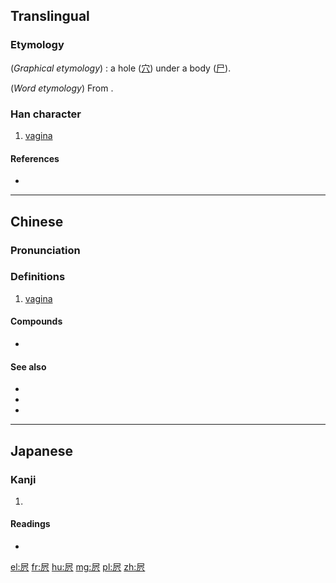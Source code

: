 ==Translingual==

===Etymology===
(''Graphical etymology'') {{liushu|i|rs=尸05}}: a hole ([[穴]]) under a body ([[尸]]).

(''Word etymology'') From {{etyl|sit-pro|-}} {{m|sit-pro|*b(j)et||vagina, vulva}}.

===Han character===
{{Han char|rn=44|rad=尸|as=05|sn=8|four=7屄
7287|canj=SJC|ids=⿸尸穴}}

# {{context|vulgar|lang=mul}} [[vagina]]

====References====
* {{Han ref|kx=0300.270|dkj=07661|hdz=20970.090|uh=5C44|ud=23620|bh=CC59|bd=52313}}

----

==Chinese==
{{zh-forms}}

===Pronunciation===
{{zh-pron
|m=bī
|c=bei1,hai1
|h=pfs=pài
|md=
|mn=bai/pi
|mn_note=bai: colloquial reading, pi: literal reading
|w=
|mc=
|oc=
|cat=a
}}

===Definitions===
{{zh-hanzi}}

# {{context|vulgar|lang=mul}} [[vagina]]

====Compounds====
* {{zh-l|傻屄}}

====See also====
* {{zh-l|逼}}
* {{zh-l|斃}}
* {{zh-l|閪}}

----

==Japanese==

===Kanji===
{{ja-kanji|grade=9|rs=尸05}}

# {{defn|lang=ja|sort=尸05}}

====Readings====
* {{ja-readings|on=[[ひ]] (hi)|kun=}}

[[el:屄]]
[[fr:屄]]
[[hu:屄]]
[[mg:屄]]
[[pl:屄]]
[[zh:屄]]